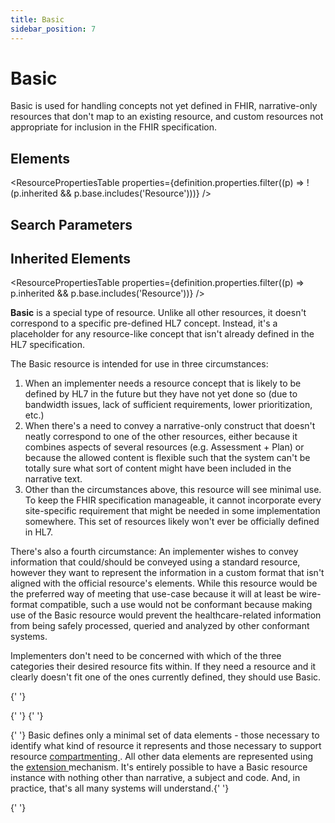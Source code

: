 ```yaml
---
title: Basic
sidebar_position: 7
---
```



# Basic

Basic is used for handling concepts not yet defined in FHIR, narrative-only resources that don't map to an existing resource, and custom resources not appropriate for inclusion in the FHIR specification.

<Tabs queryString="section">
  <TabItem value="schema" label="Schema" default>

## Elements

<ResourcePropertiesTable
  properties={definition.properties.filter((p) => !(p.inherited && p.base.includes('Resource')))}
/>

## Search Parameters

<SearchParamsTable searchParams={definition.searchParameters} />

## Inherited Elements

<ResourcePropertiesTable properties={definition.properties.filter((p) => p.inherited && p.base.includes('Resource'))} />

  </TabItem>
  <TabItem value="usage" label="Usage">
<div> <a name="scope"></a> <p> <b>Basic</b> is a special type of resource. Unlike all other resources, it doesn't correspond to a specific pre-defined HL7 concept. Instead, it's a placeholder for any resource-like concept that isn't already defined in the HL7 specification. </p> <p> The <Link to="/docs/api/fhir/resources/basic">Basic</Link> resource is intended for use in three circumstances: </p> <ol> <li>When an implementer needs a resource concept that is likely to be defined by HL7 in the future but they have not yet done so (due to bandwidth issues, lack of sufficient requirements, lower prioritization, etc.)</li> <li>When there's a need to convey a narrative-only construct that doesn't neatly correspond to one of the other resources, either because it combines aspects of several resources (e.g. Assessment + Plan) or because the allowed content is flexible such that the system can't be totally sure what sort of content might have been included in the narrative text.</li> <li>Other than the circumstances above, this resource will see minimal use. To keep the FHIR specification manageable, it cannot incorporate every site-specific requirement that might be needed in some implementation somewhere. This set of resources likely won't ever be officially defined in HL7.</li> </ol> <p> There's also a fourth circumstance: An implementer wishes to convey information that could/should be conveyed using a standard resource, however they want to represent the information in a custom format that isn't aligned with the official resource's elements.  While this resource would be the preferred way of meeting that use-case because it will at least be wire-format compatible, such a use would not be conformant because making use of the <Link to="/docs/api/fhir/resources/basic">Basic</Link> resource would prevent the healthcare-related information from being safely processed, queried and analyzed by other conformant systems. </p> <p> Implementers don't need to be concerned with which of the three categories their desired resource fits within. If they need a resource and it clearly doesn't fit one of the ones currently defined, they should use <Link to="/docs/api/fhir/resources/basic">Basic</Link>. </p> </div>
  </TabItem>

{' '}
<TabItem value="backgroundAndContext" label="Background and Context">
  <div>
    {' '}
    <a name="bnc"></a>{' '}
    <p>
      {' '}
      <Link to="/docs/api/fhir/resources/basic">Basic</Link> defines only a minimal set of data elements - those necessary
      to identify what kind of resource it represents and those necessary to support resource <a href="/docs/api/fhir/resources/compartmentdefinition">
        compartmenting
      </a>. All other data elements are represented using the <a href="https://www.hl7.org/fhir/extensibility.html">
        extension
      </a> mechanism. It's entirely possible to have a <Link to="/docs/api/fhir/resources/basic">Basic</Link> resource instance
      with nothing other than narrative, a subject and code. And, in practice, that's all many systems will understand.{' '}
    </p>{' '}
  </div>
</TabItem>

</Tabs>
